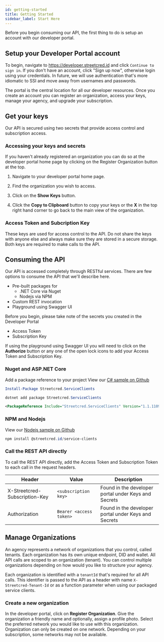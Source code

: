 ```yaml
---
id: getting-started
title: Getting Started
sidebar_label: Start Here
---
```


Before you begin consuming our API, the first thing to do is setup an account with our developer portal.

## Setup your Developer Portal account

To begin, navigate to https://developer.streetcred.id and click `Continue to sign in`. If you don't have an account, click "Sign up now", otherwise login using your credentials. In future, we will use authentication that's more idiomatic to SSI and move away from usernames and passwords.

The portal is the central location for all our developer resources. Once you create an account you can register an organization, access your keys, manage your agency, and upgrade your subscription.

## Get your keys

Our API is secured using two secrets that provide access control and subscription access.

### Accessing your keys and secrets

If you haven't already registered an organization you can do so at the developer portal home page by clicking on the Register Organization button at the top.

1. Navigate to your developer portal home page.

2. Find the organization you wish to access.

3. Click on the **Show Keys** button.
 
4. Click the **Copy to Clipboard** button to copy your keys or the **X** in the top right hand corner to go back to the main view of the organization.

### Access Token and Subcription Key

These keys are used for access control to the API. Do not share the keys with anyone else and always make sure they are stored in a secure storage.
Both keys are required to make calls to the API.

## Consuming the API

Our API is accessed completely through RESTful services. There are few options to consume the API that we'll describe here.

- Pre-built packages for
    - .NET Core via Nuget
    - Nodejs via NPM
- Custom REST invocation
- Playground using Swagger UI

Before you begin, please take note of the secrets you created in the Developer Portal
- Access Token
- Subscription Key

If using the playground using Swagger UI you will need to click on the **Authorize** button or any one of the open lock icons to add your Access Token and Subscription Key.

### Nuget and ASP.NET Core

Add a package reference to your project
View our [C# sample on Github](https://github.com/streetcred-id/samples/tree/master/aspnetcore)
<!--DOCUSAURUS_CODE_TABS-->
<!--Package Manager-->
```powershell
Install-Package Streetcred.ServiceClients
```
<!--.NET CLI-->
```powershell
dotnet add package Streetcred.ServiceClients
```
<!--Package Reference-->
```xml
<PackageReference Include="Streetcred.ServiceClients" Version="1.1.1109" />
```
<!--END_DOCUSAURUS_CODE_TABS-->

### NPM and Nodejs
View our [Nodejs sample on Github](https://github.com/streetcred-id/samples/tree/master/nodejs)
<!--DOCUSAURUS_CODE_TABS-->
<!--NPM-->
```powershell
npm install @streetcred.id/service-clients
```
<!--END_DOCUSAURUS_CODE_TABS-->

### Call the REST API directly

To call the REST API directly, add the Access Token and Subscription Token to each call in the request headers.

| Header                        | Value                   | Description                         |
|-------------------------------|-------------------------|-------------------------------------|
| X-Streetcred-Subscription-Key | `<subscription key>`    | Found in the developer portal under Keys and Secrets |
| Authorization                 | `Bearer <access token>` | Found in the developer portal under Keys and Secrets |

## Manage Organizations
An agency represents a network of organizations that you control, called tenants. Each organization has its own unique endpoint, DID and wallet. All API calls are scoped to an organization (tenant). You can control multiple organizations depending on how would you like to structure your agency.

Each organization is identified with a `tenantId` that's required for all API calls. This identifier is passed to the API as a header with name `X-Streetcred-Tenant-Id` or as a function parameter when using our packaged service clients.

### Create a new organization

In the developer portal, click on **Register Organization**. Give the organization a friendly name and optionally, assign a profile photo.
Select the preferred network you would like to use with this organization. Organization can only be created on one network.
Depending on your subscription, some networks may not be available.